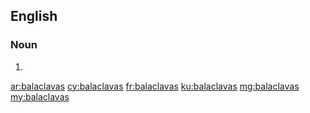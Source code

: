 ==English==

===Noun===
{{head|en}}

# {{plural of|balaclava}}

[[ar:balaclavas]]
[[cy:balaclavas]]
[[fr:balaclavas]]
[[ku:balaclavas]]
[[mg:balaclavas]]
[[my:balaclavas]]